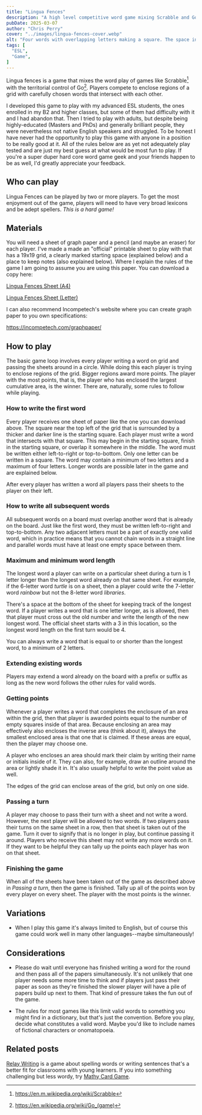 ```yaml
---
title: "Lingua Fences"
description: "A high level competitive word game mixing Scrabble and Go."
pubDate: 2025-03-07
author: "Chris Perry"
cover: "../images/lingua-fences-cover.webp"
alt: "Four words with overlapping letters making a square. The space in middle has a +1 written in it."
tags: [
  "ESL",
  "Game",
]
---
```



Lingua fences is a game that mixes the word play of games like Scrabble[^scrabble] with the territorial control of Go[^go]. Players compete to enclose regions of a grid with carefully chosen words that intersect with each other.

I developed this game to play with my advanced ESL students, the ones enrolled in my B2 and higher classes, but some of them had difficulty with it and I had abandon that. Then I tried to play with adults, but despite being highly-educated (Masters and PhDs) and generally brilliant people, they were nevertheless not native English speakers and struggled. To be honest I have never had the opportunity to play this game with anyone in a position to be really good at it. All of the rules below are as yet not adequately play tested and are just my best guess at what would be most fun to play. If you're a super duper hard core word game geek and your friends happen to be as well, I'd greatly appreciate your feedback.

[^scrabble]: https://en.m.wikipedia.org/wiki/Scrabble
[^go]: https://en.wikipedia.org/wiki/Go_(game)

## Who can play

Lingua Fences can be played by two or more players. To get the most enjoyment out of the game, players will need to have very broad lexicons and be adept spellers. *This is a hard game!*

## Materials

You will need a sheet of graph paper and a pencil (and maybe an eraser) for each player. I've made a made an "official" printable sheet to play with that has a 19x19 grid, a clearly marked starting space (explained below) and a place to keep notes (also explained below). Where I explain the rules of the game I am going to assume you are using this paper. You can download a copy here:

[Lingua Fences Sheet (A4)](https://github.com/ozbonus/lingua-fences/blob/main/lingua-fences-printable-a4.pdf?raw=true)

[Lingua Fences Sheet (Letter)](https://github.com/ozbonus/lingua-fences/blob/main/lingua-fences-printable-letter.pdf?raw=true)

I can also recommend Incompetech's website where you can create graph paper to you own specifications:

https://incompetech.com/graphpaper/

## How to play

<PostPicture src={table} alt="Players sitting around a table, writing on their sheets, and passing them clockwise." title="Write and pass" />

The basic game loop involves every player writing a word on grid and passing the sheets around in a circle. While doing this each player is trying to enclose regions of the grid. Bigger regions award more points. The player with the most points, that is, the player who has enclosed the largest cumulative area, is the winner. There are, naturally, some rules to follow while playing.

### How to write the first word

<PostPicture src={firstWord} alt="Some good and invalid first words. Top-right: This word is too long. Bottom-right: This word does not intersect with the starting square." title="First word" />

Every player receives one sheet of paper like the one you can download above. The square near the top left of the grid that is surrounded by a thicker and darker line is the starting square. Each player must write a word that intersects with that square. This may begin in the starting square, finish in the starting square, or overlap it somewhere in the middle. The word must be written either left-to-right or top-to-bottom. Only one letter can be written in a square. The word may contain a minimum of two letters and a maximum of four letters. Longer words are possible later in the game and are explained below.

After every player has written a word all players pass their sheets to the player on their left.

### How to write all subsequent words

<PostPicture src={moreWords} title="Good and invalid words" alt="Some examples of good and invalid words, with the invalid words numbered. 1: The word 'raindrop' is not written in a valid direction. 2: Words may not be written diagonally. 3: Adding 'news' the end of 'token' makes 'tokenews', which is not a real word. 4: Adding the word 'key' also makes 'poutf' and 'ky', which are not real words." />

All subsequent words on a board must overlap another word that is already on the board. Just like the first word, they must be written left-to-right and top-to-bottom. Any two adjacent letters must be a part of exactly one valid word, which in practice means that you cannot chain words in a straight line and parallel words must have at least one empty space between them.

### Maximum and minimum word length

<PostPicture src={wordLength} title="Tracking longest word length" alt="A player writes a word that is 1 letter longer than the current longest word. The player crosses out the 3 and writes 4. Note that this number starts at 3 by default." />

The longest word a player can write on a particular sheet during a turn is 1 letter longer than the longest word already on that same sheet. For example, if the 6-letter word *turtle* is on a sheet, then a player could write the 7-letter word *rainbow* but not the 8-letter word *libraries*.

There's a space at the bottom of the sheet for keeping track of the longest word. If a player writes a word that is one letter longer, as is allowed, then that player must cross out the old number and write the length of the new longest word. The official sheet starts with a 3 in this location, so the longest word length on the first turn would be 4.

You can always write a word that is equal to or shorter than the longest word, to a minimum of 2 letters.

### Extending existing words

Players may extend a word already on the board with a prefix or suffix as long as the new word follows the other rules for valid words.

### Getting points

<PostPicture src={points} title="Points" alt="CJ added the word 'tapes' and gained 1 point. Max added the word 'are' and gained 5 points. Note that there is a open corner between the 'e' and the 'u'. This is sufficient to enclose an area."/>

Whenever a player writes a word that completes the enclosure of an area within the grid, then that player is awarded points equal to the number of empty squares inside of that area. Because enclosing an area may effectively also encloses the inverse area (think about it), always the smallest enclosed area is that one that is claimed. If these areas are equal, then the player may choose one.

A player who encloses an area should mark their claim by writing their name or initials inside of it. They can also, for example, draw an outline around the area or lightly shade it in. It's also usually helpful to write the point value as well.

The edges of the grid can enclose areas of the grid, but only on one side.

<PostPicture src={edges} title="Using edges" alt="CJ, Jay, and Max have each used one edge of the grid to enclose an area. The corner still up for grabs because two edges cannot be used to enclose an area."/>

### Passing a turn

A player may choose to pass their turn with a sheet and not write a word. However, the next player will be allowed to two words. If two players pass their turns on the same sheet in a row, then that sheet is taken out of the game. Turn it over to signify that is no longer in play, but continue passing it around. Players who receive this sheet may not write any more words on it. If they want to be helpful they can tally up the points each player has won on that sheet.

### Finishing the game

When all of the sheets have been taken out of the game as described above in *Passing a turn*, then the game is finished. Tally up all of the points won by every player on every sheet. The player with the most points is the winner.

## Variations

* When I play this game it's always limited to English, but of course this game could work well in many other languages--maybe simultaneously!

## Considerations

* Please do wait until everyone has finished writing a word for the round and then pass all of the papers simultaneously. It's not unlikely that one player needs some more time to think and if players just pass their paper as soon as they're finished the slower player will have a pile of papers build up next to them. That kind of pressure takes the fun out of the game.

* The rules for most games like this limit valid words to something you might find in a dictionary, but that's just the convention. Before you play, decide what constitutes a valid word. Maybe you'd like to include names of fictional characters or onomatopoeia.

## Related posts

[Relay Writing](../relay-writing) is a game about spelling words or writing sentences that's a better fit for classrooms with young learners. If you into something challenging but less wordy, try [Mathy Card Game](../mathy-card-game).
